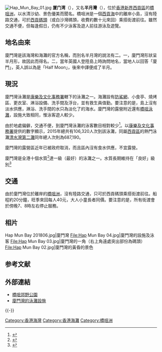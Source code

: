 {{Otheruses|subject=香港特别行政区的厦门湾|other=其他地方的厦门湾|厦门湾}}
[[File:Hap_Mun_Bay_01.jpg|thumb]]
'''厦门湾'''（{{lang-en|'''Hap Mun Bay'''}}），又名'''半月灣'''（'''{{lang|en|Half Moon Bay}}'''），位於[[香港|香港]][[新界|新界]][[西貢區|西貢區]]的[[橋咀洲|橋咀洲]]，以水清沙幼、景色優美而聞名。橋咀洲是一個[[西貢海|西貢海]]中的離岸小島，沒有陸路交通，可於[[西貢市|西貢碼頭]]（或白沙灣碼頭，收費約數十元來回）乘搭街渡前往。雖然交通不便，但每逢假日，仍有不少泳客及遊人前往游泳及遊覽。

==地名由來==
廈門灣是該海灣和海灘的官方名稱，而別名半月灣的說法有二。一，廈門灣形狀呈半月形，故因此而得名。二，當年英國人登陸島上時詢問地名，當地人以回答「廈門」，英人誤以為是「Half Moon」，後來中譯便成了半月。

==現況==
廈門灣泳灘是[[康樂及文化事務署|康樂及文化事務署]]轄下的泳灘之一。海灘設有[[防鯊網|防鯊網]]、小食亭、燒烤區、更衣室、淋浴設備、洗手間及浮台，並有救生員值勤。要注意的是，島上沒有淡水供應，淋浴、洗手間的水只為淡化了的海水。廈門灣的露營附近還有[[橋咀泳灘|橋咀泳灘]]，設施大致相同，惟泳客遊人較少。

由於地處偏僻，交通不便，到廈門灣泳灘的泳客數目相對較少<ref>{{cite web|title=香港泳灘水質2015|publisher=香港政府－環境保護署|year=2016年|url=http://www.beachwq.gov.hk/UpFile/tc/bwq_report2015.pdf|format=pdf|language=zh-hk|accessdate=2016-06-30|quote=附錄乙－2015年遊客數目|archive-date=2022-03-27|archive-url=https://web.archive.org/web/20220327063318/http://www.beachwq.gov.hk/UpFile/tc/bwq_report2015.pdf}}</ref>。以[[康樂及文化事務署|康樂及文化事務署]]提供的數字顯示，2015年總共有106,320人次到該泳灘，同屬[[西貢區|西貢區]]的熱門泳灘[[清水灣第二灘|清水灣第二灘]]同年總人次則為687,190。

廈門灣的露營區近年已被政府取消，而且區內沒有食水供應，不宜露營。

廈門灣是全港十個水質<ref>{{Cite web |url=http://www.beachwq.gov.hk/tc/p_mawan.aspx?YX_MID=28 |title=環境保護署泳灘水質－廈門灣泳灘 |access-date=2016-07-01 |archive-date=2018-09-08 |archive-url=https://web.archive.org/web/20180908062929/http://www.beachwq.gov.hk/tc/p_mawan.aspx?YX_MID=28 }}</ref>達一級（最好）的泳灘之一。水質長期維持在「良好」級別<ref>{{cite book|title=香港泳灘水質2015|publisher=香港政府－環境保護署|year=2016年|url=http://www.beachwq.gov.hk/UpFile/tc/bwq_report2015.pdf|format=pdf|language=zh-hk|pages=第8頁|accessdate=2016-06-30|quote=廈門灣泳灘及三星灣泳灘最佳……|archive-date=2022-03-27|archive-url=https://web.archive.org/web/20220327063318/http://www.beachwq.gov.hk/UpFile/tc/bwq_report2015.pdf}}</ref>

==交通==
由於廈門灣位於離岸的[[橋咀洲|橋咀洲]]，沒有陸路交通，只可於西貢碼頭乘搭街渡前往。船程約20分鐘，旺季來回每人40元，大人小童長者同價。要注意的是，所有街渡會於傍晚7、8時左右停止服務。

==相片==
<gallery>
Hap Mun Bay 201806.jpg|廈門灣
File:Hap Mun Bay 04.jpg|廈門灣的設施及泳客
File:Hap Mun Bay 03.jpg|廈門灣的一角（右上角遠處突出部份為碼頭）
File:Hap Mun Bay 02.jpg|廈門灣的黃昏的景色
</gallery>

== 参考文献 ==
{{Reflist}}

== 外部連結 == 
* [http://www.afcd.gov.hk/tc_chi/country/cou_vis/cou_vis_cou/cou_vis_cou_kt/cou_vis_cou_kt.html 橋咀郊野公園] {{Wayback|url=http://www.afcd.gov.hk/tc_chi/country/cou_vis/cou_vis_cou/cou_vis_cou_kt/cou_vis_cou_kt.html |date=20200607174015 }}
* [http://www.lcsd.gov.hk/tc/beach/index/beach-location-nt/beach-address-sk.html#hapmunbay 廈門灣的泳灘設施] {{Wayback|url=http://www.lcsd.gov.hk/tc/beach/index/beach-location-nt/beach-address-sk.html#hapmunbay |date=20200814142605 }}

{{-}}
{{香港海灣}}
{{香港海灘}}

[[Category:香港海灣|Category:香港海灣]]
[[Category:香港海灘|Category:香港海灘]]
[[Category:橋咀洲|Category:橋咀洲]]